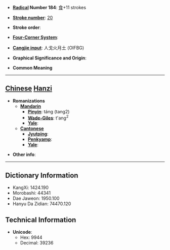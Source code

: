 * '''[[Wiktionary:Chinese radical index| Radical]] Number 184''': [[Wiktionary:Chinese radical index 食|食]]+11 strokes

* '''[[Wiktionary:Chinese total strokes index|Stroke number]]''': [[Wiktionary:Chinese total strokes index 20|20]]

* '''Stroke order''': 

* '''[[Wiktionary:Chinese four corner index|Four-Corner System]]''': 

* '''[[Wiktionary:Chinese Cangjie index|Cangjie input]]''': 人戈火月土 (OIFBG)

* '''Graphical Significance and Origin''': 

* '''Common Meaning'''

----

== [[Chinese]] [[Hanzi]] ==

* '''Romanizations'''
** '''[[Mandarin]]'''
*** '''[[Pinyin]]''': táng (tang2)
*** '''[[Wade-Giles]]''': t'ang<sup>2</sup>
*** '''[[Yale]]''': 
** '''[[Cantonese]]'''
*** '''[[Jyutping]]''':
*** '''[[Penkyamp]]''': 
*** '''[[Yale]]''': 

* '''Other info''': 

----

== Dictionary Information ==

* KangXi: 1424.190
* Morobashi: 44341
* Dae Jaweon: 1950.100
* Hanyu Da Zidian: 74470.120

== Technical Information ==

* '''Unicode''':
** Hex: 9944
** Decimal: 39236
